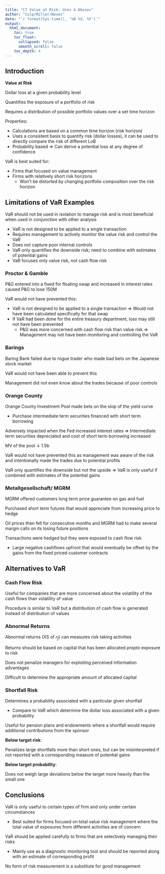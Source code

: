 ```yaml
---
title: "C7 Value at Risk: Uses & Abuses"
author: "Culp/Miller/Neves"
date: "`r format(Sys.time(), '%B %d, %Y')`"
output: 
  html_document:
    toc: true
    toc_float:
      collapsed: false
      smooth_scroll: false
    toc_depth: 4
---
```


## Introduction

**Value at Risk**

Dollar loss at a given probability level

Quantifies the exposure of a portfolio of risk

Requires a distribution of possible portfolio values over a set time horizon

Properties:

* Calculations are based on a common time horizon (risk horizon)
* Uses a consistent basis to quantify risk (dollar losses), it can be used to directly compare the risk of different LoB
* Probability based $\Rightarrow$ Can derive a potential loss at any degree of confidence

VaR is best suited for:

* Firms that focused on value management
* Firms with relatively short risk horizons
    * Won't be distorted by changing portfolio composition over the risk horizon
    
## Limitations of VaR Examples {.tabset}

VaR should not be used in isolation to manage risk and is most beneficial when used in conjunction with other analysis

* VaR is not designed to be applied to a single transaction
* Requires management to actively monitor the value risk and control the VaR
* Does not capture poor internal controls
* VaR only quantifies the downside risk; need to combine with estimates of potential gains
* VaR focuses only value risk, not cash flow risk

### Proctor & Gamble

P&G entered into a fixed for floating swap and increased in interest rates caused P&G to lose 150M

VaR would not have prevented this:

* VaR is not designed to be applied to a single transaction $\Rightarrow$ Would not have been calculated specifically for that swap
* If VaR had been done for the entire treasury department, loss may still not have been prevented
    * P&G was more concerned with cash flow risk than value risk $\Rightarrow$ Management may not have been monitoring and controlling the VaR
    
### Barings

Baring Bank failed due to rogue trader who made bad bets on the Japanese stock market

VaR would not have been able to prevent this

Management did not even know about the trades because of poor controls

### Orange County

Orange County Investment Pool made bets on the slop of the yield curve

* Purchase intermediate term securities financed with short term borrowing

Adversely impacted when the Fed increased interest rates $\Rightarrow$ Intermediate term securities depreciated and cost of short term borrowing increased

MV of the pool $\downarrow$ 1.5b

VaR would not have prevented this as management was aware of the risk and intentionally made the trades due to potential profits

VaR only quantifies the downside but not the upside $\Rightarrow$ VaR is only useful if combined with estimates of the potential gains

### Metallgesellschaft/ MGRM

MGRM offered customers long term price guarantee on gas and fuel

Purchased short term futures that would appreciate from increasing price to hedge

Oil prices then fell for consecutive months and MGRM had to make several margin calls on its losing future positions

Transactions were hedged but they were exposed to cash flow risk

* Large negative cashflows upfront that would eventually be offset by the gains from the fixed priced customer contracts

## Alternatives to VaR {.tabset}

### Cash Flow Risk

Useful for companies that are more concerned about the volatility of the cash flows than volatility of value

Procedure is similar to VaR but a distribution of cash flow is generated instead of distribution of values

### Abnormal Returns

Abnormal returns (XS of $r_f$) can measures risk taking activities

Returns should be based on capital that has been allocated $propto$ exposure to risk

Does not penalize managers for exploiting perceived information advantages

Difficult to determine the appropriate amount of allocated capital

### Shortfall Risk

Determines a probability associated with a particular given shortfall

* Compare to VaR which determine the dollar loss associated with a given probability

Useful for pension plans and endowments where a shortfall would require additional contributions from the sponsor

**Below target risk**:

Penalizes large shortfalls more than short ones, but can be misinterpreted if not reported with a corresponding measure of potential gains

**Below target probability**:

Does not weigh large deviations below the target more heavily than the small one

## Conclusions

VaR is only useful to certain types of firm and only under certain circumstances

* Best suited for firms focused on total value risk management where the total value of exposures from different activities are of concern

VaR should be applied carefully to firms that are selectively managing their risks

* Mainly use as a diagnostic monitoring tool and should be reported along with an estimate of corresponding profit

No form of risk measurement is a substitute for good management